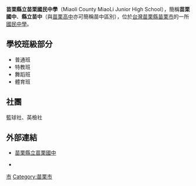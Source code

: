 {{Expand|time=2011-11-5}}
{{Expert|time=2015-12-14T03:50:46+00:00}}

{{Infobox_School
|name           =苗栗縣立苗栗國民中學
|other_name     =Miaoli County MiaoLi Junior High School
|image          =
|motto          =<!--在此輸入校訓-->
|established    =
|type           =縣立國中
|grades         =3學年
|district       =[[苗栗縣|苗栗縣]][[苗栗市|苗栗市]]
|principal      =湯秀琴
|faculty        =
|staff          =
|enrollment     =約200餘人
|free_label     =校別
|free_text      =男女合校
|free_label2    =校地面積
|free_text2     =
|location       ={{flagicon|TWN}}[[苗栗縣|苗栗縣]][[苗栗市|苗栗市]]高苗里木鐸山1號
|information    =
|number         = +886-37-320-226
|fax            = +886-37-338-117
|website        =[http://www.mljh.mlc.edu.tw/ www.mljh.mlc.edu.tw]
}}

'''苗栗縣立苗栗國民中學'''（Miaoli County MiaoLi Junior High School），簡稱'''苗栗國中'''、'''縣立苗中'''（與[[苗栗高中|苗栗高中]]亦可簡稱苗中區別），位於[[台灣|台灣]][[苗栗縣|苗栗縣]][[苗栗市|苗栗市]]的一所[[國民中學|國民中學]]。

== 學校班級部分 ==
*普通班
*特教班
*舞蹈班
*體育班

== 社團 ==
籃球社、英檢社

== 外部連結 ==
* {{zh-tw}} [http://www.mljh.mlc.edu.tw/ 苗栗縣立苗栗國中]
*{{facebook|mljhschool|苗栗國中}}

{{苗栗縣國民中小學}}
{{台湾教育小作品}}

[[Category:苗栗縣立國民中學|市]]
[[Category:苗栗市|Category:苗栗市]]